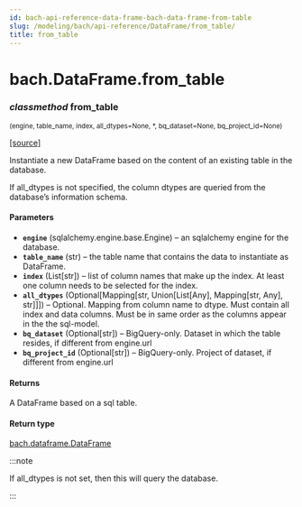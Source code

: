 ```yaml
---
id: bach-api-reference-data-frame-bach-data-frame-from-table
slug: /modeling/bach/api-reference/DataFrame/from_table/
title: from_table
---
```


# bach.DataFrame.from_table

<div className="method">

### <span className="type-annotation"><em>classmethod</em></span> <span className="name">from_table</span>

<small className="parameter-list">(<span className="parameter" id="engine">engine</span>, <span className="parameter" id="table_name">table_name</span>, <span className="parameter" id="index">index</span>, <span className="parameter" id="all_dtypes">all_dtypes=None</span>, <span className="parameter" id="*">\*</span>, <span className="parameter" id="bq_dataset">bq_dataset=None</span>, <span className="parameter" id="bq_project_id">bq_project_id=None</span>)</small>


&#8203;<span className="view-source">[[source]](https://github.com/objectiv/objectiv-analytics/blob/mainon3.8/site-packages/bach/dataframe.py)</span>

<div className="content">

Instantiate a new DataFrame based on the content of an existing table in the database.

If all_dtypes is not specified, the column dtypes are queried from the database’s information
schema.


#### Parameters

* **`engine`** (sqlalchemy.engine.base.Engine) – an sqlalchemy engine for the database.
* **`table_name`** (str) – the table name that contains the data to instantiate as DataFrame.
* **`index`** (List[str]) – list of column names that make up the index. At least one column needs to be
selected for the index.
* **`all_dtypes`** (Optional[Mapping[str, Union[List[Any], Mapping[str, Any], str]]]) – Optional. Mapping from column name to dtype.
Must contain all index and data columns.
Must be in same order as the columns appear in the the sql-model.
* **`bq_dataset`** (Optional[str]) – BigQuery-only. Dataset in which the table resides, if different from engine.url
* **`bq_project_id`** (Optional[str]) – BigQuery-only. Project of dataset, if different from engine.url



#### Returns

A DataFrame based on a sql table.



#### Return type

[bach.dataframe.DataFrame](/modeling/bach/api-reference/DataFrame/bach.DataFrame.mdx)


:::note

If all_dtypes is not set, then this will query the database.


:::


</div>


</div>
